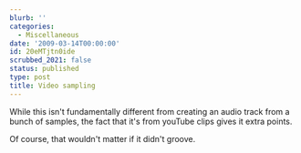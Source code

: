 ```yaml
---
blurb: ''
categories:
  - Miscellaneous
date: '2009-03-14T00:00:00'
id: 20eMTjtn0ide
scrubbed_2021: false
status: published
type: post
title: Video sampling
---
```


While this isn't fundamentally different from creating an audio
track from a bunch of samples, the fact that it's from youTube
clips gives it extra points.

Of course, that wouldn't matter if it didn't groove.
